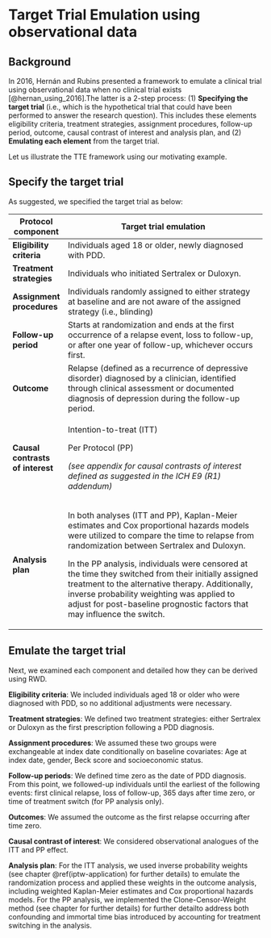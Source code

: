 # Target Trial Emulation using observational data {#target-trial-emulation}

## Background

In 2016, Hernán and Rubins presented a framework to emulate a clinical trial using observational data when no clinical trial exists [@hernan_using_2016].The latter is a 2-step process: (1) **Specifying the target trial** (i.e., which is the hypothetical trial that could have been performed to answer the research question). This includes these elements eligibility criteria, treatment strategies, assignment procedures, follow-up period, outcome, causal contrast of interest and analysis plan, and (2) **Emulating each element** from the target trial.

Let us illustrate the TTE framework using our motivating example.

## Specify the target trial

As suggested, we specified the target trial as below:

+----------------------------------+-----------------------------------------------------------------------------------------------------------------------------------------------------------------------------------------------------------------------------------------------------------------------------------+
| Protocol component               | Target trial emulation                                                                                                                                                                                                                                                            |
+==================================+===================================================================================================================================================================================================================================================================================+
| **Eligibility criteria**         | Individuals aged 18 or older, newly diagnosed with PDD.                                                                                                                                                                                                                           |
+----------------------------------+-----------------------------------------------------------------------------------------------------------------------------------------------------------------------------------------------------------------------------------------------------------------------------------+
| **Treatment strategies**         | Individuals who initiated Sertralex or Duloxyn.                                                                                                                                                                                                                                   |
+----------------------------------+-----------------------------------------------------------------------------------------------------------------------------------------------------------------------------------------------------------------------------------------------------------------------------------+
| **Assignment procedures**        | Individuals randomly assigned to either strategy at baseline and are not aware of the assigned strategy (i.e., blinding)                                                                                                                                                          |
+----------------------------------+-----------------------------------------------------------------------------------------------------------------------------------------------------------------------------------------------------------------------------------------------------------------------------------+
| **Follow-up period**             | Starts at randomization and ends at the first occurrence of a relapse event, loss to follow-up, or after one year of follow-up, whichever occurs first.                                                                                                                           |
+----------------------------------+-----------------------------------------------------------------------------------------------------------------------------------------------------------------------------------------------------------------------------------------------------------------------------------+
| **Outcome**                      | Relapse (defined as a recurrence of depressive disorder) diagnosed by a clinician, identified through clinical assessment or documented diagnosis of depression during the follow-up period.                                                                                      |
+----------------------------------+-----------------------------------------------------------------------------------------------------------------------------------------------------------------------------------------------------------------------------------------------------------------------------------+
| **Causal contrasts of interest** | Intention-to-treat (ITT)                                                                                                                                                                                                                                                          |
|                                  |                                                                                                                                                                                                                                                                                   |
|                                  | Per Protocol (PP)                                                                                                                                                                                                                                                                 |
|                                  |                                                                                                                                                                                                                                                                                   |
|                                  | *(see appendix for causal contrasts of interest defined as suggested in the ICH E9 (R1) addendum)*                                                                                                                                                                                |
+----------------------------------+-----------------------------------------------------------------------------------------------------------------------------------------------------------------------------------------------------------------------------------------------------------------------------------+
| **Analysis plan**                | In both analyses (ITT and PP), Kaplan-Meier estimates and Cox proportional hazards models were utilized to compare the time to relapse from randomization between Sertralex and Duloxyn.                                                                                          |
|                                  |                                                                                                                                                                                                                                                                                   |
|                                  | In the PP analysis, individuals were censored at the time they switched from their initially assigned treatment to the alternative therapy. Additionally, inverse probability weighting was applied to adjust for post-baseline prognostic factors that may influence the switch. |
+----------------------------------+-----------------------------------------------------------------------------------------------------------------------------------------------------------------------------------------------------------------------------------------------------------------------------------+

## Emulate the target trial

Next, we examined each component and detailed how they can be derived using RWD.

**Eligibility criteria**: We included individuals aged 18 or older who were diagnosed with PDD, so no additional adjustments were necessary.

**Treatment strategies**: We defined two treatment strategies: either Sertralex or Duloxyn as the first prescription following a PDD diagnosis.

**Assignment procedures**: We assumed these two groups were exchangeable at index date conditionally on baseline covariates: Age at index date, gender, Beck score and socioeconomic status.

**Follow-up periods**: We defined time zero as the date of PDD diagnosis. From this point, we followed-up individuals until the earliest of the following events: first clinical relapse, loss of follow-up, 365 days after time zero, or time of treatment switch (for PP analysis only). 

**Outcomes**: We assumed the outcome as the first relapse occurring after time zero.

**Causal contrast of interest**: We considered observational analogues of the ITT and PP effect.

**Analysis plan**: For the ITT analysis, we used inverse probability weights (see chapter \@ref(iptw-application) for further details) to emulate the randomization process and applied these weights in the outcome analysis, including weighted Kaplan-Meier estimates and Cox proportional hazards models. For the PP analysis, we implemented the Clone-Censor-Weight method (see chapter for further details) for further detailto address both confounding and immortal time bias introduced by accounting for treatment switching in the analysis.
